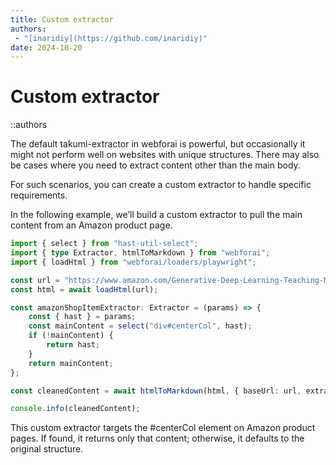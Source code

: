 ```yaml
---
title: Custom extractor
authors:
 - "[inaridiy](https://github.com/inaridiy)"
date: 2024-10-20
---
```


# Custom extractor

::authors

The default takumi-extractor in webforai is powerful, but occasionally it might not perform well on websites with unique structures. There may also be cases where you need to extract content other than the main body.

For such scenarios, you can create a custom extractor to handle specific requirements.

In the following example, we’ll build a custom extractor to pull the main content from an Amazon product page.

```ts [src/index.ts] twoslash
import { select } from "hast-util-select";
import { type Extractor, htmlToMarkdown } from "webforai";
import { loadHtml } from "webforai/loaders/playwright";

const url = "https://www.amazon.com/Generative-Deep-Learning-Teaching-Machines/dp/1098134184/ref=sr_1_8?sr=8-8s";
const html = await loadHtml(url);

const amazonShopItemExtractor: Extractor = (params) => {
	const { hast } = params;
	const mainContent = select("div#centerCol", hast);
	if (!mainContent) {
		return hast;
	}
	return mainContent;
};

const cleanedContent = await htmlToMarkdown(html, { baseUrl: url, extractors: [amazonShopItemExtractor, "takumi"] });

console.info(cleanedContent);
```

This custom extractor targets the #centerCol element on Amazon product pages. If found, it returns only that content; otherwise, it defaults to the original structure.

